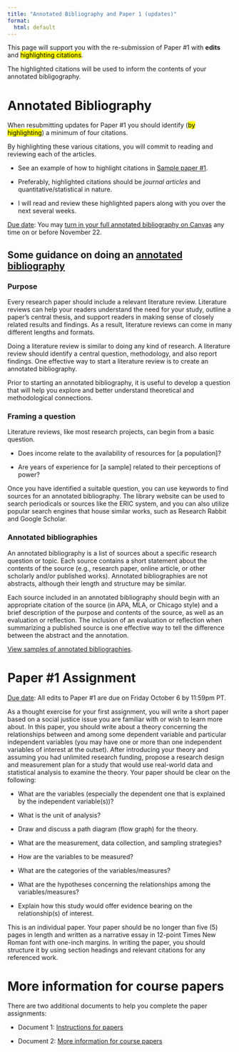 ```yaml
---
title: "Annotated Bibliography and Paper 1 (updates)"
format: 
  html: default
---
```


This page will support you with the re-submission of Paper #1 with **edits** and <mark>highlighting citations</mark>.

The highlighted citations will be used to inform the contents of your annotated bibligography.

# Annotated Bibliography

When resubmitting updates for Paper #1 you should identify (<mark>by highlighting</mark>) a minimum of four citations.

By highlighting these various citations, you will commit to reading and reviewing each of the articles.

-   See an example of how to highlight citations in [Sample paper #1](https://docs.google.com/document/d/1yOsQlGJEDNxQOy7bjV1HgZ3FM-yMtBXQwXcStvUdgAE/edit).

-   Preferably, highlighted citations should be *journal articles* and quantitative/statistical in nature.

-   I will read and review these highlighted papers along with you over the next several weeks.

<u>Due date</u>: You may [turn in your full annotated bibliography on Canvas](https://canvas.howard.edu/courses/40683) any time on or before November 22.

## Some guidance on doing an <u> annotated bibliography </u>

### Purpose

Every research paper should include a relevant literature review. Literature reviews can help your readers understand the need for your study, outline a paper's central thesis, and support readers in making sense of closely related results and findings. As a result, literature reviews can come in many different lengths and formats.

Doing a literature review is similar to doing any kind of research. A literature review should identify a central question, methodology, and also report findings. One effective way to start a literature review is to create an annotated bibliography.

Prior to starting an annotated bibliography, it is useful to develop a question that will help you explore and better understand theoretical and methodological connections.

### Framing a question

Literature reviews, like most research projects, can begin from a basic question.

-   Does income relate to the availability of resources for \[a population\]?

-   Are years of experience for \[a sample\] related to their perceptions of power?

Once you have identified a suitable question, you can use keywords to find sources for an annotated bibliography. The library website can be used to search periodicals or sources like the ERIC system, and you can also utilize popular search engines that house similar works, such as Research Rabbit and Google Scholar.

### Annotated bibliographies

An annotated bibliography is a list of sources about a specific research question or topic. Each source contains a short statement about the contents of the source (e.g., research paper, online article, or other scholarly and/or published works). Annotated bibliographies are not abstracts, although their length and structure may be similar.

Each source included in an annotated bibliography should begin with an appropriate citation of the source (in APA, MLA, or Chicago style) and a brief description of the purpose and contents of the source, as well as an evaluation or reflection. The inclusion of an evaluation or reflection when summarizing a published source is one effective way to tell the difference between the abstract and the annotation.

[View samples of annotated bibliographies](https://owl.purdue.edu/owl/general_writing/common_writing_assignments/annotated_bibliographies/annotated_bibliography_samples.html).

# Paper #1 Assignment

<u>Due date</u>: All edits to Paper #1 are due on Friday October 6 by 11:59pm PT.

As a thought exercise for your first assignment, you will write a short paper based on a social justice issue you are familiar with or wish to learn more about. In this paper, you should write about a theory concerning the relationships between and among some dependent variable and particular independent variables (you may have one or more than one independent variables of interest at the outset). After introducing your theory and assuming you had unlimited research funding, propose a research design and measurement plan for a study that would use real-world data and statistical analysis to examine the theory. Your paper should be clear on the following:

-   What are the variables (especially the dependent one that is explained by the independent variable(s))?

-   What is the unit of analysis?

-   Draw and discuss a path diagram (flow graph) for the theory.

-   What are the measurement, data collection, and sampling strategies?

-   How are the variables to be measured?

-   What are the categories of the variables/measures?

-   What are the hypotheses concerning the relationships among the variables/measures?

-   Explain how this study would offer evidence bearing on the relationship(s) of interest.

This is an individual paper. Your paper should be no longer than five (5) pages in length and written as a narrative essay in 12-point Times New Roman font with one-inch margins. In writing the paper, you should structure it by using section headings and relevant citations for any referenced work.

# More information for course papers

There are two additional documents to help you complete the paper assignments:

-   Document 1: [Instructions for papers](https://docs.google.com/document/d/1Qsswuu50PXcPePPTTNSDLrHYJb7IX6f8x26J63e2beA/edit?usp=sharing)

-   Document 2: [More information for course papers](https://docs.google.com/document/d/1JNFSQAkIqLzJeR1ZFdfFcBbWPE3m1MwbLvjdtuJaMzI/edit?usp=sharing)

